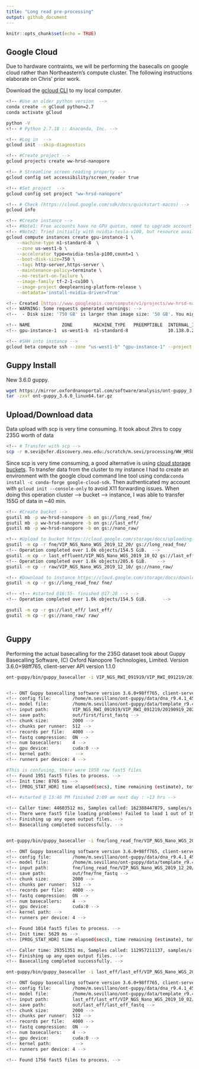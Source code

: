 ```yaml
---
title: "Long read pre-processing"
output: github_document
---
```


```r
knitr::opts_chunk$set(echo = TRUE)
```


## Google Cloud

Due to hardware contraints, we will be performing the basecalls on google cloud rather than Northeastern's compute cluster. The following instructions elaborate on Chris' prior work. 

Download the [gcloud CLI](https://cloud.google.com/sdk/docs#install_the_latest_cloud_tools_version_cloudsdk_current_version){target="_blank"} to my local computer. 


```bash
<!-- #Use an older python version  -->
conda create -n gCloud python=2.7
conda activate gCloud 

python -V
<!-- # Python 2.7.18 :: Anaconda, Inc. -->

<!-- #Log in  -->
gcloud init --skip-diagnostics

<!-- #Create project -->
gcloud projects create ww-hrsd-nanopore

<!-- # Streamline screen reading property -->
gcloud config set accessibility/screen_reader true

<!-- #Set project  -->
gcloud config set project "ww-hrsd-nanopore"

<!-- # Check (https://cloud.google.com/sdk/docs/quickstart-macos) -->
gcloud info

<!-- #Create instance -->
<!-- #Note1: Free accounts have no GPU quotas, need to upgrade account and edit quotas -->
<!-- #Note2: Tried initially with nvidia-tesla-v100, but resource availability is an issue -->
gcloud compute instances create gpu-instance-1 \
    --machine-type n1-standard-8  \
    --zone us-west1-b \
    --accelerator type=nvidia-tesla-p100,count=1 \
    --boot-disk-size=750 \
    --tags http-server,https-server \
    --maintenance-policy=terminate \
    --no-restart-on-failure \
    --image-family tf-2-1-cu100 \
    --image-project deeplearning-platform-release \
    --metadata='install-nvidia-driver=True'

<!-- Created [https://www.googleapis.com/compute/v1/projects/ww-hrsd-nanopore/zones/us-west1-b/instances/gpu-instance-1]. -->
<!-- WARNING: Some requests generated warnings: -->
<!--  - Disk size: '750 GB' is larger than image size: '50 GB'. You might need to resize the root repartition manually if the operating system does not support automatic resizing. See https://cloud.google.com/compute/docs/disks/add-persistent-disk#resize_pd for details. -->

<!-- NAME            ZONE        MACHINE_TYPE   PREEMPTIBLE  INTERNAL_IP  EXTERNAL_IP   STATUS -->
<!-- gpu-instance-1  us-west1-b  n1-standard-8               10.138.0.2   34.82.199.81  RUNNING -->

<!-- #SHH into instance -->
gcloud beta compute ssh --zone "us-west1-b" "gpu-instance-1" --project "ww-hrsd-nanopore"
```


## Guppy Install

New 3.6.0 guppy.
```bash
wget https://mirror.oxfordnanoportal.com/software/analysis/ont-guppy_3.6.0_linux64.tar.gz
tar -zxvf ont-guppy_3.6.0_linux64.tar.gz
```

## Upload/Download data

Data upload with scp is very time consuming. It took about 2hrs to copy 235G worth of data
```bash
<!-- # Transfer with scp -->
scp -r m.sevi@xfer.discovery.neu.edu:/scratch/m.sevi/processing/WW_HRSD/data/long/first/VIP_NGS_RWI_091919/. .
```

Since scp is very time consuming, a good alternative is using [cloud storage buckets](https://cloud.google.com/compute/docs/instances/transfer-files#transfergcloud){target="_blank"}.
To transfer data from the cluster to my instance I had to create an environment with the google cloud command line tool using conda:`conda install -c conda-forge google-cloud-sdk`. Then authenticated my account with `gcloud init --console-only` to avoid X11 forwarding issues. When doing this operation cluster --> bucket --> instance, I was able to transfer 155G of data in ~40 min.
```bash
<!-- #Create bucket -->
gsutil mb -p ww-hrsd-nanopore -b on gs://long_read_fne/
gsutil mb -p ww-hrsd-nanopore -b on gs://last_eff/
gsutil mb -p ww-hrsd-nanopore -b on gs://nano_raw/

<!-- #Upload to bucket https://cloud.google.com/storage/docs/uploading-objects#gsutil -->
gsutil -m cp -r fne/VIP_NGS_Nano_WGS_2019_12_20/ gs://long_read_fne/
<!-- Operation completed over 1.0k objects/154.5 GiB.  -->
gsutil -m cp -r last_effluent/VIP_NGS_Nano_WGS_2019_10_02 gs://last_eff/
<!-- Operation completed over 1.8k objects/205.6 GiB.    -->
gsutil -m cp -r raw/VIP_NGS_Nano_WGS_2019_12_10/ gs://nano_raw/

<!-- #Download to instance https://cloud.google.com/storage/docs/downloading-objects-->
gsutil -m cp -r gs://long_read_fne/ fne/

<!-- <!-- #started @16:55- finished @17:20 --> -->
<!-- Operation completed over 1.0k objects/154.5 GiB.      -->

gsutil -m cp -r gs://last_eff/ last_eff/
gsutil -m cp -r gs://nano_raw/ raw/



```

## Guppy 
Performing the actual basecalling for the 235G dataset took about
Guppy Basecalling Software, (C) Oxford Nanopore Technologies, Limited. Version 3.6.0+98ff765, client-server API version 1.1.0
```bash
ont-guppy/bin/guppy_basecaller -i VIP_NGS_RWI_091919/VIP_RWI_091219/20190919_2025_MN30472_FAK72972_16a9214a/fast5/  -s out/first/first_fastq -c dna_r9.4.1_450bps_hac.cfg -x "cuda:0" --progress_stats_frequency 60 --compress_fastq --cpu_threads_per_caller=2


<!-- ONT Guppy basecalling software version 3.6.0+98ff765, client-server API version 1.1.0 -->
<!-- config file:        /home/m.sevillano/ont-guppy/data/dna_r9.4.1_450bps_hac.cfg -->
<!-- model file:         /home/m.sevillano/ont-guppy/data/template_r9.4.1_450bps_hac.jsn -->
<!-- input path:         VIP_NGS_RWI_091919/VIP_RWI_091219/20190919_2025_MN30472_FAK72972_16a9214a/fast5/ -->
<!-- save path:          out/first/first_fastq -->
<!-- chunk size:         2000 -->
<!-- chunks per runner:  512 -->
<!-- records per file:   4000 -->
<!-- fastq compression:  ON -->
<!-- num basecallers:    4 -->
<!-- gpu device:         cuda:0 -->
<!-- kernel path:         -->
<!-- runners per device: 4 -->

#This is confusing, there were 1950 raw fast5 files 
<!-- Found 1951 fast5 files to process. --> 
<!-- Init time: 8765 ms -->
<!-- [PROG_STAT_HDR] time elapsed(secs), time remaining (estimate), total reads processed, total reads (estimate), interval(secs), interval reads processed, interval bases processed -->

<!-- #started @ 13:46 PM finished 2:09 am next day : ~13 hrs -->

<!-- Caller time: 44603512 ms, Samples called: 162388447879, samples/s: 3.64071e+06 -->
<!-- There were fast5 file loading problems! Failed to load 1 out of 1951 fast5 files. Check log file for details. -->
<!-- Finishing up any open output files. -->
<!-- Basecalling completed successfully. -->


ont-guppy/bin/guppy_basecaller -i fne/long_read_fne/VIP_NGS_Nano_WGS_2019_12_20/VIP_NGS_FNE-1_112219/20191220_1836_MN30472_FAL12930_98e02ded/fast5/ -s out/fne/fne_fastq -c dna_r9.4.1_450bps_hac.cfg -x "cuda:0" --progress_stats_frequency 60 --compress_fastq --cpu_threads_per_caller=2

<!-- ONT Guppy basecalling software version 3.6.0+98ff765, client-server API version 1.1.0 -->
<!-- config file:        /home/m.sevillano/ont-guppy/data/dna_r9.4.1_450bps_hac.cfg -->
<!-- model file:         /home/m.sevillano/ont-guppy/data/template_r9.4.1_450bps_hac.jsn -->
<!-- input path:         fne/long_read_fne/VIP_NGS_Nano_WGS_2019_12_20/VIP_NGS_FNE-1_112219/20191220_1836_MN30472_FAL12930_98e02ded/fast5/ -->
<!-- save path:          out/fne/fne_fastq -->
<!-- chunk size:         2000 -->
<!-- chunks per runner:  512 -->
<!-- records per file:   4000 -->
<!-- fastq compression:  ON -->
<!-- num basecallers:    4 -->
<!-- gpu device:         cuda:0 -->
<!-- kernel path: -->
<!-- runners per device: 4 -->

<!-- Found 1014 fast5 files to process. -->
<!-- Init time: 5629 ms -->
<!-- [PROG_STAT_HDR] time elapsed(secs), time remaining (estimate), total reads processed, total reads (estimate), interval(secs), interval reads processed, interval bases processed -->

<!-- Caller time: 29351351 ms, Samples called: 112957211137, samples/s: 3.84845e+06 -->
<!-- Finishing up any open output files. -->
<!-- Basecalling completed successfully. -->

ont-guppy/bin/guppy_basecaller -i last_eff/last_eff/VIP_NGS_Nano_WGS_2019_10_02/VIP_FNE-091219/20191002_1916_MN30472_FAK82866_5c6c9be6/fast5/ -s out/last_eff/last_eff_fastq -c dna_r9.4.1_450bps_hac.cfg -x "cuda:0" --progress_stats_frequency 60 --compress_fastq --cpu_threads_per_caller=2

<!-- ONT Guppy basecalling software version 3.6.0+98ff765, client-server API version 1.1.0 -->
<!-- config file:        /home/m.sevillano/ont-guppy/data/dna_r9.4.1_450bps_hac.cfg -->
<!-- model file:         /home/m.sevillano/ont-guppy/data/template_r9.4.1_450bps_hac.jsn -->
<!-- input path:         last_eff/last_eff/VIP_NGS_Nano_WGS_2019_10_02/VIP_FNE-091219/20191002_1916_MN30472_FAK82866_5c6c9be6/fast5/ -->
<!-- save path:          out/last_eff/last_eff_fastq -->
<!-- chunk size:         2000 -->
<!-- chunks per runner:  512 -->
<!-- records per file:   4000 -->
<!-- fastq compression:  ON -->
<!-- num basecallers:    4 -->
<!-- gpu device:         cuda:0 -->
<!-- kernel path:         -->
<!-- runners per device: 4 -->

<!-- Found 1756 fast5 files to process. -->


```

